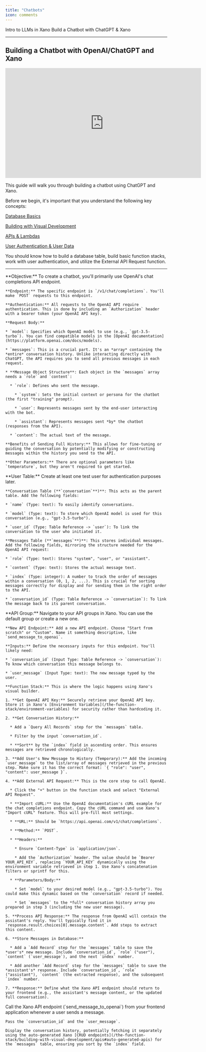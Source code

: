 ```yaml
---
title: "Chatbots"
icon: comments
---
```


<CardGroup>
  <Card icon="youtube" img="/images/f0f46ccf-image.jpeg" href="https://www.xano.com/learn/introduction-to-building-with-llms-in-xano/" >
    Intro to LLMs in Xano
  </Card>
  <Card icon="youtube" img="/images/bee7ac8d-image.jpeg" href="/building-backend-features/chatbots#building-a-chatbot-with-openai-chatgpt-and-xano" >
    Build a Chatbot with ChatGPT & Xano
  </Card>
</CardGroup>

***

## Building a Chatbot with OpenAI/ChatGPT and Xano

<Frame>
  <iframe width="609" height="342" src="https://www.youtube.com/embed/fnH8KjiUjYc" title="Build a Chatbot with ChatGPT and Xano" frameborder="0" allow="accelerometer; autoplay; clipboard-write; encrypted-media; gyroscope; picture-in-picture; web-share" referrerpolicy="strict-origin-when-cross-origin" allowfullscreen></iframe>
</Frame>

This guide will walk you through building a chatbot using ChatGPT and Xano.

Before we begin, it's important that you understand the following key concepts:

[Database Basics](/the-database/database-basics)

[Building with Visual Development](/the-function-stack/building-with-visual-development)

[APIs & Lambdas](/the-function-stack/functions/apis-and-lambdas)

[User Authentication & User Data](/building-backend-features/user-authentication-and-user-data)

You should know how to build a database table, build basic function stacks, work with user authentication, and utilize the External API Request function.

***

<Steps>
  <Step title="Understanding the OpenAI Chat Completions Endpoint">
    **Objective:** To create a chatbot, you'll primarily use OpenAI's chat completions API endpoint.

    **Endpoint:** The specific endpoint is `/v1/chat/completions`. You'll make `POST` requests to this endpoint.

    **Authentication:** All requests to the OpenAI API require authentication. This is done by including an `Authorization` header with a bearer token (your OpenAI API key).

    **Request Body:**

    * `model`: Specifies which OpenAI model to use (e.g., `gpt-3.5-turbo`). You can find compatible models in the [OpenAI documentation](https://platform.openai.com/docs/models).

    * `messages`: This is a crucial part. It's an *array* containing the *entire* conversation history. Unlike interacting directly with ChatGPT, the API requires you to send all previous messages in each request.

    * **Message Object Structure**: Each object in the `messages` array needs a `role` and `content`:

      * `role`: Defines who sent the message.

        * `system`: Sets the initial context or persona for the chatbot (the first "training" prompt).

        * `user`: Represents messages sent by the end-user interacting with the bot.

        * `assistant`: Represents messages sent *by* the chatbot (responses from the API).

      * `content`: The actual text of the message.

    **Benefits of Sending Full History:** This allows for fine-tuning or guiding the conversation by potentially modifying or constructing messages within the history you send to the API.

    **Other Parameters:** There are optional parameters like `temperature`, but they aren't required to get started.
  </Step>
  <Step title="Define Database Schema">
    **User Table:** Create at least one test user for authentication purposes later.

    **Conversation Table (**`conversation`**)**: This acts as the parent table. Add the following fields:

    * `name` (Type: text): To easily identify conversations.

    * `model` (Type: text): To store which OpenAI model is used for this conversation (e.g., "gpt-3.5-turbo").

    * `user_id` (Type: Table Reference -> `user`): To link the conversation to the user who initiated it.

    **Messages Table (**`messages`**)**: This stores individual messages. Add the following fields, mirroring the structure needed for the OpenAI API request:

    * `role` (Type: text): Stores "system", "user", or "assistant".

    * `content` (Type: text): Stores the actual message text.

    * `index` (Type: integer): A number to track the order of messages within a conversation (0, 1, 2, ...). This is crucial for sorting messages correctly for display and for sending them in the right order to the API.

    * `conversation_id` (Type: Table Reference -> `conversation`): To link the message back to its parent conversation.
  </Step>
  <Step title="Create an endpoint to call OpenAI">
    **API Group:** Navigate to your API groups in Xano. You can use the default group or create a new one.

    **New API Endpoint:** Add a new API endpoint. Choose "Start from scratch" or "Custom". Name it something descriptive, like `send_message_to_openai`.

    **Inputs:** Define the necessary inputs for this endpoint. You'll likely need:

    * `conversation_id` (Input Type: Table Reference -> `conversation`): To know which conversation this message belongs to.

    * `user_message` (Input Type: text): The new message typed by the user.

    **Function Stack:** This is where the logic happens using Xano's visual builder.

    1. **Get OpenAI API Key:** Securely retrieve your OpenAI API key. Store it in Xano's [Environment Variables](/the-function-stack/environment-variables) for security rather than hardcoding it.

    2. **Get Conversation History:**

      * Add a `Query All Records` step for the `messages` table.

      * Filter by the input `conversation_id`.

      * **Sort** by the `index` field in ascending order. This ensures messages are retrieved chronologically.

    3. **Add User's New Message to History (Temporary):** Add the incoming `user_message` to the list/array of messages retrieved in the previous step. Make sure it has the correct format: `{ "role": "user", "content": user_message }`.

    4. **Add External API Request:** This is the core step to call OpenAI.

      * Click the "+" button in the function stack and select "External API Request".

      * **Import cURL:** Use the OpenAI documentation's cURL example for the chat completions endpoint. Copy the cURL command and use Xano's "Import cURL" feature. This will pre-fill most settings.

      * **URL:** Should be `https://api.openai.com/v1/chat/completions`.

      * **Method:** `POST`.

      * **Headers:**

        * Ensure `Content-Type` is `application/json`.

        * Add the `Authorization` header. The value should be `Bearer YOUR_API_KEY`, replacing `YOUR_API_KEY` dynamically using the environment variable retrieved in step 1. Use Xano's concatenation filters or sprintf for this.

      * **Parameters/Body:**

        * Set `model` to your desired model (e.g., "gpt-3.5-turbo"). You could make this dynamic based on the `conversation` record if needed.

        * Set `messages` to the *full* conversation history array you prepared in step 3 (including the new user message).

    5. **Process API Response:** The response from OpenAI will contain the assistant's reply. You'll typically find it in `response.result.choices[0].message.content`. Add steps to extract this content.

    6. **Store Messages in Database:**

      * Add a `Add Record` step for the `messages` table to save the *user's* new message. Include `conversation_id`, `role` ("user"), `content` (`user_message`), and the next `index` number.

      * Add another `Add Record` step for the `messages` table to save the *assistant's* response. Include `conversation_id`, `role` ("assistant"), `content` (the extracted response), and the subsequent `index` number.

    7. **Response:** Define what the Xano API endpoint should return to your frontend (e.g., the assistant's message content, or the updated full conversation).
  </Step>
  <Step title="Calling from a Frontend">
    Call the Xano API endpoint (`send_message_to_openai`) from your frontend application whenever a user sends a message.

    Pass the `conversation_id` and the `user_message`.

    Display the conversation history, potentially fetching it separately using the auto-generated Xano [CRUD endpoints](/the-function-stack/building-with-visual-development/apis#auto-generated-apis) for the `messages` table, ensuring you sort by the `index` field.
  </Step>
</Steps>